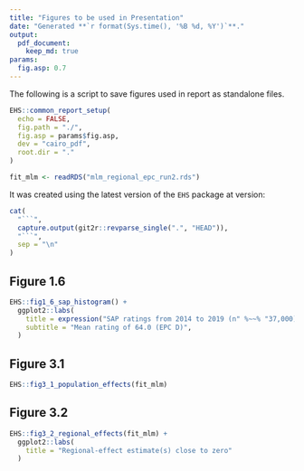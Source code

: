 ```yaml
---
title: "Figures to be used in Presentation"
date: "Generated **`r format(Sys.time(), '%B %d, %Y')`**."
output: 
  pdf_document:
    keep_md: true
params:
  fig.asp: 0.7
---
```


The following is a script to save figures used in report as standalone files.

```r
EHS::common_report_setup(
  echo = FALSE,
  fig.path = "./",
  fig.asp = params$fig.asp,
  dev = "cairo_pdf",
  root.dir = "."
)
```

```r
fit_mlm <- readRDS("mlm_regional_epc_run2.rds")
```


It was created using the latest version of the `EHS` package at version:

```r
cat(
  "```",
  capture.output(git2r::revparse_single(".", "HEAD")),
  "```",
  sep = "\n"
)
```

## Figure 1.6

```r
EHS::fig1_6_sap_histogram() +
  ggplot2::labs(
    title = expression("SAP ratings from 2014 to 2019 (n" %~~% "37,000)"),
    subtitle = "Mean rating of 64.0 (EPC D)",
  )
```

## Figure 3.1

```r
EHS::fig3_1_population_effects(fit_mlm)
```

## Figure 3.2

```r
EHS::fig3_2_regional_effects(fit_mlm) +
  ggplot2::labs(
    title = "Regional-effect estimate(s) close to zero"
  )
```



